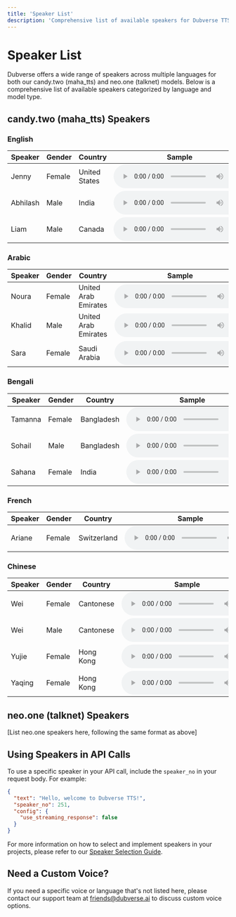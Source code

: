 ```yaml
---
title: 'Speaker List'
description: 'Comprehensive list of available speakers for Dubverse TTS API'
---
```


# Speaker List

Dubverse offers a wide range of speakers across multiple languages for both our candy.two (maha_tts) and neo.one (talknet) models. Below is a comprehensive list of available speakers categorized by language and model type.

## candy.two (maha_tts) Speakers

### English

| Speaker | Gender | Country | Sample |
|---------|--------|---------|--------|
| Jenny | Female | United States | <audio controls src="https://dubverse-public-assets.s3.ap-south-1.amazonaws.com/audio/English/azure_tts_Jenny.wav"></audio> |
| Abhilash | Male | India | <audio controls src="https://dubverse-public-assets.s3.ap-south-1.amazonaws.com/audio/English/azure_tts_Abhilash.wav"></audio> |
| Liam | Male | Canada | <audio controls src="https://dubverse-public-assets.s3.ap-south-1.amazonaws.com/audio/English/azure_tts_Liam.wav"></audio> |

### Arabic

| Speaker | Gender | Country | Sample |
|---------|--------|---------|--------|
| Noura | Female | United Arab Emirates | <audio controls src="https://dubverse-public-assets.s3.ap-south-1.amazonaws.com/audio/Arabic/azure_ar-AE-FatimaNeural_default.wav"></audio> |
| Khalid | Male | United Arab Emirates | <audio controls src="https://dubverse-public-assets.s3.ap-south-1.amazonaws.com/audio/Arabic/azure_ar-AE-HamdanNeural_default.wav"></audio> |
| Sara | Female | Saudi Arabia | <audio controls src="https://dubverse-public-assets.s3.ap-south-1.amazonaws.com/audio/Arabic/google_ar-XA-Standard-A.wav"></audio> |

### Bengali

| Speaker | Gender | Country | Sample |
|---------|--------|---------|--------|
| Tamanna | Female | Bangladesh | <audio controls src="https://dubverse-public-assets.s3.ap-south-1.amazonaws.com/audio/Bengali/azure_bn-BD-NabanitaNeural_default.wav"></audio> |
| Sohail | Male | Bangladesh | <audio controls src="https://dubverse-public-assets.s3.ap-south-1.amazonaws.com/audio/Bengali/azure_bn-BD-PradeepNeural2_default.wav"></audio> |
| Sahana | Female | India | <audio controls src="https://dubverse-public-assets.s3.ap-south-1.amazonaws.com/audio/Bengali/azure_bn-IN-TanishaaNeural2_default.wav"></audio> |

### French

| Speaker | Gender | Country | Sample |
|---------|--------|---------|--------|
| Ariane | Female | Switzerland | <audio controls><source src="/audio/French/azure_tts_Ariane.wav" type="audio/wav" />Your browser does not support the audio element.</audio> |

### Chinese

| Speaker | Gender | Country | Sample |
|---------|--------|---------|--------|
| Wei | Female | Cantonese | <audio controls><source src="/audio/Chinese/azure_yue-CN-XiaoMinNeural1,2_default.wav" type="audio/wav" />Your browser does not support the audio element.</audio> |
| Wei | Male | Cantonese | <audio controls><source src="/audio/Chinese/azure_yue-CN-YunSongNeural1,2_default.wav" type="audio/wav" />Your browser does not support the audio element.</audio> |
| Yujie | Female | Hong Kong | <audio controls><source src="/audio/Chinese/azure_zh-HK-HiuMaanNeural_default.wav" type="audio/wav" />Your browser does not support the audio element.</audio> |
| Yaqing | Female | Hong Kong | <audio controls><source src="/audio/Chinese/azure_zh-HK-HiuGaaiNeural_default.wav" type="audio/wav" />Your browser does not support the audio element.</audio> |

## neo.one (talknet) Speakers

[List neo.one speakers here, following the same format as above]

## Using Speakers in API Calls

To use a specific speaker in your API call, include the `speaker_no` in your request body. For example:

```json
{
  "text": "Hello, welcome to Dubverse TTS!",
  "speaker_no": 251,
  "config": {
    "use_streaming_response": false
  }
}
```

For more information on how to select and implement speakers in your projects, please refer to our [Speaker Selection Guide](/api-reference/speaker-selection).

## Need a Custom Voice?

If you need a specific voice or language that's not listed here, please contact our support team at friends@dubverse.ai to discuss custom voice options.
